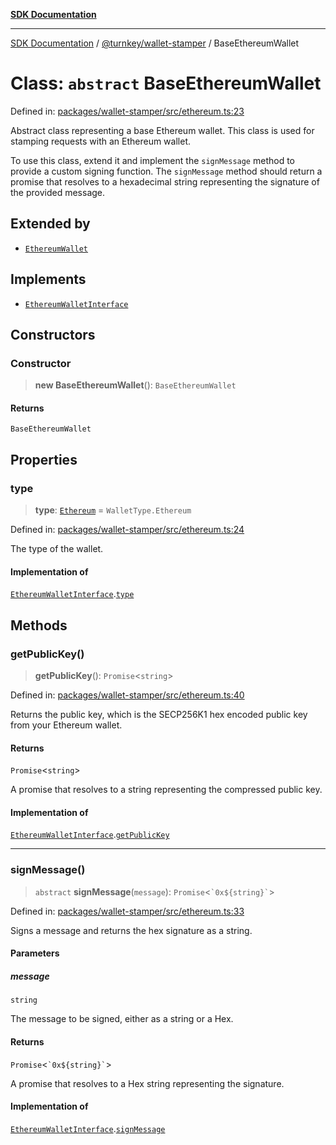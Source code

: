 [**SDK Documentation**](../../../README.mdx)

***

[SDK Documentation](../../../packages.mdx) / [@turnkey/wallet-stamper](../README.mdx) / BaseEthereumWallet

# Class: `abstract` BaseEthereumWallet

Defined in: [packages/wallet-stamper/src/ethereum.ts:23](https://github.com/tkhq/sdk/blob/e1b1a69bdd608320aaf03cc2dbbf68dc0c52b28d/packages/wallet-stamper/src/ethereum.ts#L23)

Abstract class representing a base Ethereum wallet.
This class is used for stamping requests with an Ethereum wallet.

To use this class, extend it and implement the `signMessage` method
to provide a custom signing function. The `signMessage` method should
return a promise that resolves to a hexadecimal string representing
the signature of the provided message.

## Extended by

- [`EthereumWallet`](EthereumWallet.mdx)

## Implements

- [`EthereumWalletInterface`](../interfaces/EthereumWalletInterface.mdx)

## Constructors

### Constructor

> **new BaseEthereumWallet**(): `BaseEthereumWallet`

#### Returns

`BaseEthereumWallet`

## Properties

### type

> **type**: [`Ethereum`](../enumerations/WalletType.mdx#ethereum) = `WalletType.Ethereum`

Defined in: [packages/wallet-stamper/src/ethereum.ts:24](https://github.com/tkhq/sdk/blob/e1b1a69bdd608320aaf03cc2dbbf68dc0c52b28d/packages/wallet-stamper/src/ethereum.ts#L24)

The type of the wallet.

#### Implementation of

[`EthereumWalletInterface`](../interfaces/EthereumWalletInterface.mdx).[`type`](../interfaces/EthereumWalletInterface.mdx#type)

## Methods

### getPublicKey()

> **getPublicKey**(): `Promise`\<`string`\>

Defined in: [packages/wallet-stamper/src/ethereum.ts:40](https://github.com/tkhq/sdk/blob/e1b1a69bdd608320aaf03cc2dbbf68dc0c52b28d/packages/wallet-stamper/src/ethereum.ts#L40)

Returns the public key, which is the SECP256K1 hex encoded public key from your Ethereum wallet.

#### Returns

`Promise`\<`string`\>

A promise that resolves to a string representing the compressed public key.

#### Implementation of

[`EthereumWalletInterface`](../interfaces/EthereumWalletInterface.mdx).[`getPublicKey`](../interfaces/EthereumWalletInterface.mdx#getpublickey)

***

### signMessage()

> `abstract` **signMessage**(`message`): `Promise`\<`` `0x${string}` ``\>

Defined in: [packages/wallet-stamper/src/ethereum.ts:33](https://github.com/tkhq/sdk/blob/e1b1a69bdd608320aaf03cc2dbbf68dc0c52b28d/packages/wallet-stamper/src/ethereum.ts#L33)

Signs a message and returns the hex signature as a string.

#### Parameters

##### message

`string`

The message to be signed, either as a string or a Hex.

#### Returns

`Promise`\<`` `0x${string}` ``\>

A promise that resolves to a Hex string representing the signature.

#### Implementation of

[`EthereumWalletInterface`](../interfaces/EthereumWalletInterface.mdx).[`signMessage`](../interfaces/EthereumWalletInterface.mdx#signmessage)
